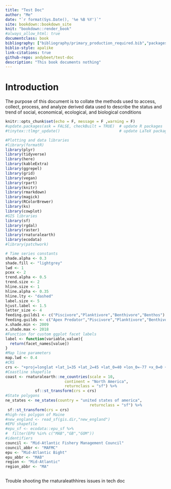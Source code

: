 ---
title: "Test Doc"
author: "Me"
date: "`r format(Sys.Date(), '%e %B %Y')`"
site: bookdown::bookdown_site
knit: "bookdown::render_book"
#always_allow_html: true
documentclass: book
bibliography: ["bibliography/primary_production_required.bib","packages.bib"]
biblio-style: apalike
link-citations: true
github-repo: andybeet/test-doc
description: "This book documents nothing"
---

# Introduction {-}

The purpose of this document is to collate the methods used to access, collect, process, and analyze derived data used to describe the status and trend of social, economical, ecological, and biological conditions 

```{r setup, echo=F, message = F ,warning = F}
knitr::opts_chunk$set(echo = F, message = F ,warning = F) 
#update.packages(ask = FALSE, checkBuilt = TRUE)  # update R packages
#tinytex::tlmgr_update()                          # update LaTeX packages

#Plotting and data libraries
#library(formatR)
library(plyr)
library(tidyverse)
library(here)
library(kableExtra)
library(ggrepel)
library(grid)
library(vegan)
library(rpart)
library(knitr)
library(rmarkdown)
library(magick)
library(RColorBrewer)
library(ks)
library(cowplot)
#GIS libraries
library(sf)
library(rgdal)
library(raster)
library(rnaturalearth)
library(ecodata)
#library(patchwork)

# Time series constants
shade.alpha <- 0.3
shade.fill <- "lightgrey"
lwd <- 1
pcex <- 2
trend.alpha <- 0.5
trend.size <- 2
hline.size <- 1
hline.alpha <- 0.35
hline.lty <- "dashed"
label.size <- 5
hjust.label <- 1.5
letter_size <- 4
feeding.guilds1 <- c("Piscivore","Planktivore","Benthivore","Benthos")
feeding.guilds <- c("Apex Predator","Piscivore","Planktivore","Benthivore","Benthos")
x.shade.min <- 2009
x.shade.max <- 2018
#Function for custom ggplot facet labels
label <- function(variable,value){
  return(facet_names[value])
}
#Map line parameters
map.lwd <- 0.4
#CRS
crs <- "+proj=longlat +lat_1=35 +lat_2=45 +lat_0=40 +lon_0=-77 +x_0=0 +y_0=0 +datum=NAD83 +no_defs +ellps=GRS80 +towgs84=0,0,0"
#Coastline shapefile
coast <- rnaturalearth::ne_countries(scale = 10,
                          continent = "North America",
                          returnclass = "sf") %>%
             sf::st_transform(crs = crs)
#State polygons
ne_states <- ne_states(country = "united states of america",
                                     returnclass = "sf") %>%
 sf::st_transform(crs = crs)
#high-res polygon of Maine
#new_england <- read_sf(gis.dir,"new_england")
#EPU shapefile
#epu_sf <- ecodata::epu_sf %>%
#  filter(EPU %in% c("MAB","GB","GOM"))
#identifiers
council <- "Mid-Atlantic Fishery Management Council"
council_abbr <- "MAFMC"
epu <- "Mid-Atlantic Bight"
epu_abbr <- "MAB"
region <- "Mid-Atlantic"
region_abbr <- "MA"



```

Trouble shooting the rnaturaleathhires issues in tech doc
